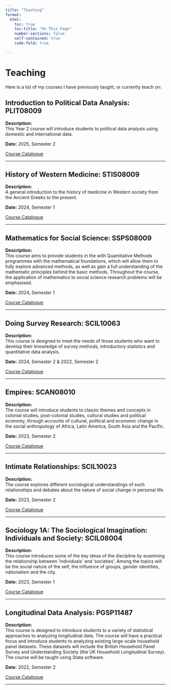 ---
title: "Teaching"
format: 
  html:
    toc: true
    toc-title: "On This Page"
    number-sections: false
    self-contained: true
    code-fold: true

---
      
# Teaching
  
Here is a list of my courses I have previously taught, or currently teach on:
      
## Introduction to Political Data Analysis: PLIT08009
  
  **Description:**  
This Year 2 course will introduce students to political data analysis using domestic and international data. 

  **Date:** 2025, Semester 2
  
[Course Catalogue](http://www.drps.ed.ac.uk/16-17/dpt/cxplit08009.htm)
    
  ---
      
## History of Western Medicine: STIS08009
  
  **Description:**  
A general introduction to the history of medicine in Western society from the Ancient Greeks to the present. 

  **Date:** 2024, Semester 1
  
[Course Catalogue](http://www.drps.ed.ac.uk/20-21/dpt/cxstis08009.htm)
  
  ---
  
## Mathematics for Social Science: SSPS08009
  
  **Description:**  
This course aims to provide students in the with Quantitative Methods programmes with the mathematical foundations, which will allow them to fully explore advanced methods, as well as gain a full understanding of the mathematic principles behind the basic methods. Throughout the course, the application of mathematics to social science research problems will be emphasised. 

  **Date:** 2024, Semester 1
  
[Course Catalogue](http://www.drps.ed.ac.uk/15-16/dpt/cxssps08009.htm)

  ---
  
## Doing Survey Research: SCIL10063
  
  **Description:**  
This course is designed to meet the needs of those students who want to develop their knowledge of survey methods, introductory statistics and quantitative data analysis. 

  **Date:** 2024, Semester 2 & 2022, Semester 2
  
[Course Catalogue](http://www.drps.ed.ac.uk/17-18/dpt/cxscil10063.htm)

  ---      

## Empires: SCAN08010
  
  **Description:**  
The course will introduce students to classic themes and concepts in colonial studies, post-colonial studies, cultural studies and political economy, through accounts of cultural, political and economic change in the social anthropology of Africa, Latin America, South Asia and the Pacific. 

  **Date:** 2023, Semester 2 
  
[Course Catalogue](http://www.drps.ed.ac.uk/16-17/dpt/cxscan08010.htm)

  ---    
      
## Intimate Relationships: SCIL10023
  
  **Description:**  
The course explores different sociological understandings of such relationships and debates about the nature of social change in personal life. 

  **Date:** 2023, Semester 2 
  
[Course Catalogue](http://www.drps.ed.ac.uk/20-21/dpt/cxscil10023.htm)

  ---   
      
## Sociology 1A: The Sociological Imagination: Individuals and Society: SCIL08004
  
  **Description:**  
This course introduces some of the key ideas of the discipline by examining the relationship between 'individuals' and 'societies'. Among the topics will be the social nature of the self, the influence of groups, gender identities, nationalism and the city.

  **Date:** 2023, Semester 1 
  
[Course Catalogue](http://www.drps.ed.ac.uk/16-17/dpt/cxscil08004.htm)

  ---    

## Longitudinal Data Analysis: PGSP11487
  
  **Description:**  
This course is designed to introduce students to a variety of statistical approaches to analyzing longitudinal data. The course will have a practical focus and introduce students to analyzing existing large-scale household panel datasets. These datasets will include the British Household Panel Survey and Understanding Society (the UK Household Longitudinal Survey). The course will be taught using Stata software.

  **Date:** 2022, Semester 2 
  
[Course Catalogue](http://www.drps.ed.ac.uk/20-21/dpt/cxpgsp11487.htm)

  ---   
